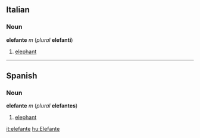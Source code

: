 ==Italian==
===Noun===
'''elefante''' ''m'' (''plural'' '''elefanti''')

#[[elephant]]

----
==Spanish==
===Noun===
'''elefante''' ''m'' (''plural'' '''elefantes''')

#[[elephant]]

[[it:elefante]]
[[hu:Elefante]]